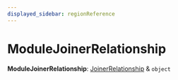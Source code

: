```yaml
---
displayed_sidebar: regionReference
---
```



# ModuleJoinerRelationship

 **ModuleJoinerRelationship**: [JoinerRelationship](region.JoinerRelationship.mdx) & `object`
